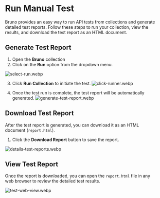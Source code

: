 
# Run Manual Test <PremiumBadge />

Bruno provides an easy way to run API tests from collections and generate detailed test reports. Follow these steps to run your collection, view the results, and download the test report as an HTML document.

## Generate Test Report

1. Open the **Bruno** collection
2. Click on the **Run** option from the dropdown menu.

![select-run.webp](/screenshots/testing/select-run.webp)

3. Click **Run Collection** to initiate the test.
   ![click-runner.webp](/screenshots/testing/click-runner.webp)

4. Once the test run is complete, the test report will be automatically generated.
   ![generate-test-report.webp](/screenshots/testing/generate-test-report.webp)

## Download Test Report

After the test report is generated, you can download it as an HTML document (`report.html`).

1. Click the **Download Report** button to save the report.

![details-test-reports.webp](/screenshots/testing/details-test-reports.webp)

## View Test Report

Once the report is downloaded, you can open the `report.html` file in any web browser to review the detailed test results.

![test-web-view.webp](/screenshots/testing/test-web-view.webp)
